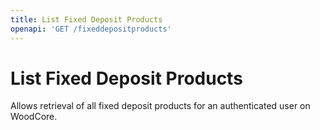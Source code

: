 ```yaml
---
title: List Fixed Deposit Products
openapi: 'GET /fixeddepositproducts'
---
```


# List Fixed Deposit Products

Allows retrieval of all fixed deposit products for an authenticated user on WoodCore.
